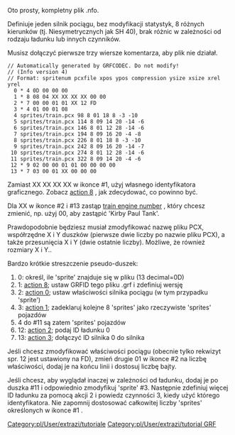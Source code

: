 {{pl/Development/NewGRF/inne strony|en=www.tt-wiki.net/wiki/Sample_NFO_file|pl=pl/Development/NewGRF/NFO Tutorial/Sample NFO file}} {{en/-}}
<!--{{NFOTutorial}}-->{{pl/Development/NewGRF/NFO Tutorial/Navigation}}

Oto prosty, kompletny plik .nfo.

Definiuje jeden silnik pociągu, bez modyfikacji statystyk, 8 różnych kierunków (tj. Niesymetrycznych jak SH 40), brak różnic w zależności od rodzaju ładunku lub innych czynników.

Musisz dołączyć pierwsze trzy wiersze komentarza, aby plik nie działał.

<pre>
// Automatically generated by GRFCODEC. Do not modify!
// (Info version 4)
// Format: spritenum pcxfile xpos ypos compression ysize xsize xrel yrel
  0 * 4 0D 00 00 00
  1 * 8 08 04 XX XX XX XX 00 00
  2 * 7 00 00 01 01 XX 12 FD
  3 * 4 01 00 01 08
  4 sprites/train.pcx 98 8 01 18 8 -3 -10
  5 sprites/train.pcx 114 8 09 14 20 -14 -6
  6 sprites/train.pcx 146 8 01 12 28 -14 -6
  7 sprites/train.pcx 194 8 09 16 20 -4 -8
  8 sprites/train.pcx 226 8 01 18 8 -3 -10
  9 sprites/train.pcx 242 8 09 16 20 -14 -7
 10 sprites/train.pcx 274 8 01 12 28 -14 -6
 11 sprites/train.pcx 322 8 09 14 20 -4 -6
 12 * 9 02 00 00 01 01 00 00 00 00
 13 * 7 03 00 01 XX 00 00 00
</pre>

Zamiast XX XX XX XX w ikonce #1, użyj własnego identyfikatora graficznego. Zobacz  [[pl/Development/NewGRF/NFO Specs/Action8|action 8]] , jak zdecydować, co powinno być.

Dla XX w ikonce #2 i #13 zastąp [[pl/Development/NewGRF/NFO Specs/VehicleIDs|train engine number]] , który chcesz zmienić, np. użyj 00, aby zastąpić 'Kirby Paul Tank'.

Prawdopodobnie będziesz musiał zmodyfikować nazwę pliku PCX, współrzędne X i Y duszków (pierwsze dwie liczby po nazwie pliku PCX), a także przesunięcia X i Y (dwie ostatnie liczby). Możliwe, że również rozmiary X i Y..

Bardzo krótkie streszczenie pseudo-duszek:
#0: określ, ile 'sprite' znajduje się w pliku (13 decimal=0D)
#1: [[pl/Development/NewGRF/NFO Specs/Action8|action 8]]; ustaw GRFID tego pliku .grf i zdefiniuj wersję
#2: [[pl/Development/NewGRF/NFO Specs/Action0/Main Page|action 0]]; ustaw właściwości silnika pociągu (w tym przypadku 'sprite')
#3: [[pl/Development/NewGRF/NFO Specs/Action1|action 1]]; zadeklaruj kolejne 8 'sprites' jako rzeczywiste 'sprites' pojazdów
#4 do #11 są zatem 'sprites' pojazdów
#12: [[pl/Development/NewGRF/NFO Specs/Action2/Vehicles|action 2]]; podaj ID ładunku 0
#13: [[pl/Development/NewGRF/NFO Specs/Action3/Main Page|action 3]]; dołączyć ID silnika 0 do silnika

Jeśli chcesz zmodyfikować właściwości pociągu (obecnie tylko rekwizyt spr. 12 jest ustawiony na FD), zmień drugie 01 w ikonce #2 na liczbę właściwości, dodaj je na końcu linii i dostosuj liczbę bajty.

Jeśli chcesz, aby wyglądał inaczej w zależności od ładunku, dodaj je po duszka #11 i odpowiednio zmodyfikuj 'sprite' #3. Następnie zdefiniuj więcej ID ładunku za pomocą akcji 2 i powiedz czynności 3, kiedy użyć którego identyfikatora. Nie zapomnij dostosować całkowitej liczby 'sprites' określonych w ikonce #1 .
<!--[[Category:Tutorials]][[Category:GRF Tutorial]]brak w oryginale-->[[Category:pl/User/extrazi/tutoriale]][[Category:pl/User/extrazi/tutorial GRF]]